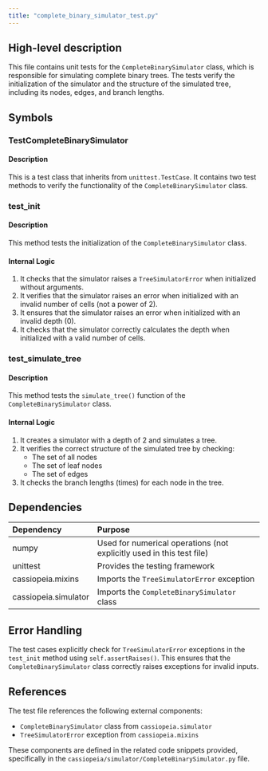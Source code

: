 ```yaml
---
title: "complete_binary_simulator_test.py"
---
```


## High-level description
This file contains unit tests for the `CompleteBinarySimulator` class, which is responsible for simulating complete binary trees. The tests verify the initialization of the simulator and the structure of the simulated tree, including its nodes, edges, and branch lengths.

## Symbols

### TestCompleteBinarySimulator
#### Description
This is a test class that inherits from `unittest.TestCase`. It contains two test methods to verify the functionality of the `CompleteBinarySimulator` class.

### test_init
#### Description
This method tests the initialization of the `CompleteBinarySimulator` class.

#### Internal Logic
1. It checks that the simulator raises a `TreeSimulatorError` when initialized without arguments.
2. It verifies that the simulator raises an error when initialized with an invalid number of cells (not a power of 2).
3. It ensures that the simulator raises an error when initialized with an invalid depth (0).
4. It checks that the simulator correctly calculates the depth when initialized with a valid number of cells.

### test_simulate_tree
#### Description
This method tests the `simulate_tree()` function of the `CompleteBinarySimulator` class.

#### Internal Logic
1. It creates a simulator with a depth of 2 and simulates a tree.
2. It verifies the correct structure of the simulated tree by checking:
   - The set of all nodes
   - The set of leaf nodes
   - The set of edges
3. It checks the branch lengths (times) for each node in the tree.

## Dependencies
| Dependency | Purpose |
|:-----------|:--------|
| numpy | Used for numerical operations (not explicitly used in this test file) |
| unittest | Provides the testing framework |
| cassiopeia.mixins | Imports the `TreeSimulatorError` exception |
| cassiopeia.simulator | Imports the `CompleteBinarySimulator` class |

## Error Handling
The test cases explicitly check for `TreeSimulatorError` exceptions in the `test_init` method using `self.assertRaises()`. This ensures that the `CompleteBinarySimulator` class correctly raises exceptions for invalid inputs.

## References
The test file references the following external components:
- `CompleteBinarySimulator` class from `cassiopeia.simulator`
- `TreeSimulatorError` exception from `cassiopeia.mixins`

These components are defined in the related code snippets provided, specifically in the `cassiopeia/simulator/CompleteBinarySimulator.py` file.